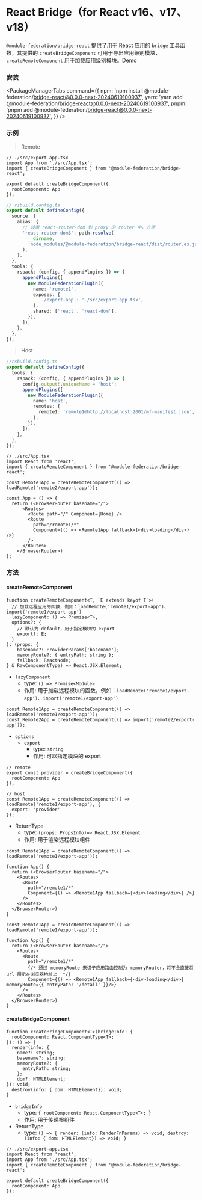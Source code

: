 # React Bridge（for React v16、v17、v18）

`@module-federation/bridge-react` 提供了用于 React 应用的 `bridge` 工具函数，其提供的 `createBridgeComponent` 可用于导出应用级别模块，`createRemoteComponent` 用于加载应用级别模块。[Demo](https://github.com/module-federation/core/blob/6756c9142d0bf41262a26fe30e3c39d7957cfa58/apps/router-demo)



### 安装


<PackageManagerTabs
  command={{
    npm: 'npm install @module-federation/bridge-react@0.0.0-next-20240619100937',
    yarn: 'yarn add @module-federation/bridge-react@0.0.0-next-20240619100937',
    pnpm: 'pnpm add @module-federation/bridge-react@0.0.0-next-20240619100937',
  }}
/>


### 示例

> Remote

```tsx
// ./src/export-app.tsx
import App from './src/App.tsx';
import { createBridgeComponent } from '@module-federation/bridge-react';

export default createBridgeComponent({
  rootComponent: App
});
```

```ts
// rsbuild.config.ts
export default defineConfig({
  source: {
    alias: {
      // 设置 react-router-dom 到 proxy 的 router 中，方便
      'react-router-dom$': path.resolve(
        __dirname,
        'node_modules/@module-federation/bridge-react/dist/router.es.js',
      ),
    },
  },
  tools: {
    rspack: (config, { appendPlugins }) => {
      appendPlugins([
        new ModuleFederationPlugin({
          name: 'remote1',
          exposes: {
            './export-app': './src/export-app.tsx',
          },
          shared: ['react', 'react-dom'],
        }),
      ]);
    },
  },
});
```

> Host

```ts
//rsbuild.config.ts
export default defineConfig({
  tools: {
    rspack: (config, { appendPlugins }) => {
      config.output!.uniqueName = 'host';
      appendPlugins([
        new ModuleFederationPlugin({
          name: 'host',
          remotes: {
            remote1: 'remote1@http://localhost:2001/mf-manifest.json',
          },
        }),
      ]);
    },
  },
});
```

```tsx
// ./src/App.tsx
import React from 'react';
import { createRemoteComponent } from '@module-federation/bridge-react';

const Remote1App = createRemoteComponent(() => loadRemote('remote2/export-app'));

const App = () => {
  return (<BrowserRouter basename="/">
      <Routes>
        <Route path="/" Component={Home} />
        <Route
          path="/remote1/*"
          Component={() => <Remote1App fallback={<div>loading</div>} />}
        />
      </Routes>
    </BrowserRouter>)
};
```

### 方法

#### createRemoteComponent

```tsx
function createRemoteComponent<T, `E extends keyof T`>(
  // 加载远程应用的函数，例如：loadRemote('remote1/export-app')、import('remote1/export-app')
  lazyComponent: () => Promise<T>,
  options?: {
    // 默认为 default，用于指定模块的 export
    export?: E;
  }
): (props: {
    basename?: ProviderParams['basename'];
    memoryRoute?: { entryPath: string };
    fallback: ReactNode;
} & RawComponentType) => React.JSX.Element;
```

* `lazyComponent`
  * type: `() => Promise<Module>`
  * 作用: 用于加载远程模块的函数，例如：`loadRemote('remote1/export-app')`、`import('remote1/export-app')`

```tsx
const Remote1App = createRemoteComponent(() => loadRemote('remote1/export-app'));
const Remote2App = createRemoteComponent(() => import('remote2/export-app'));
```

* `options`
  * `export`
    * type: `string`
    * 作用: 可以指定模块的 export
```tsx
// remote
export const provider = createBridgeComponent({
  rootComponent: App
});

// host
const Remote1App = createRemoteComponent(() => loadRemote('remote1/export-app'), {
  export: 'provider'
});
```

* ReturnType
  * type: `(props: PropsInfo)=> React.JSX.Element`
  * 作用: 用于渲染远程模块组件

```tsx
const Remote1App = createRemoteComponent(() => loadRemote('remote1/export-app'));

function App() {
  return (<BrowserRouter basename="/">
    <Routes>
      <Route
        path="/remote1/*"
        Component={() => <Remote1App fallback={<div>loading</div>} />}
      />
    </Routes>
  </BrowserRouter>)
}
```

```tsx
const Remote1App = createRemoteComponent(() => loadRemote('remote1/export-app'));

function App() {
  return (<BrowserRouter basename="/">
    <Routes>
      <Route
        path="/remote1/*"
        {/* 通过 memoryRoute 来讲子应用路由控制为 memoryRouter，将不会直接将 url 展示在浏览器地址上  */}
        Component={() => <Remote1App fallback={<div>loading</div>} memoryRoute={{ entryPath: '/detail' }}/>}
      />
    </Routes>
  </BrowserRouter>)
}
```

#### createBridgeComponent

```tsx
function createBridgeComponent<T>(bridgeInfo: {
  rootComponent: React.ComponentType<T>;
}): () => {
  render(info: {
    name?: string;
    basename?: string;
    memoryRoute?: {
      entryPath: string;
    };
    dom?: HTMLElement;
}): void;
  destroy(info: { dom: HTMLElement}): void;
}
```

* `bridgeInfo`
  * type: `{ rootComponent: React.ComponentType<T>; }`
  * 作用: 用于传递根组件
* ReturnType
  * type: `() => { render: (info: RenderFnParams) => void; destroy: (info: { dom: HTMLElement}) => void; }`

```tsx
// ./src/export-app.tsx
import React from 'react';
import App from './src/App.tsx';
import { createRemoteComponent } from '@module-federation/bridge-react';

export default createBridgeComponent({
  rootComponent: App
});
```


